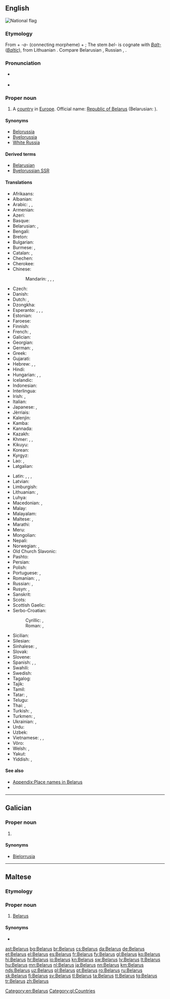 {{also|Bélarus|Bêlarus}}
==English==
[[Image:Flag of Belarus.svg|thumb|National flag]]
{{wikipedia}}

===Etymology===
From {{etyl|sla|en}} {{term/t|sla-pro|*bel||white}} + ''-a-'' (connecting morpheme) + {{term|Русь||[[Ruthenia]]|lang=orv}}; The stem ''bel-'' is cognate with ''[[Balt-]]'' (''[[Baltic]]''), from Lithuanian {{term|baltas||white|lang=lt}}. Compare Belarusian {{term|Беларусь|tr=Belarús’|lang=be}}, Russian {{term|Беларусь|tr=Belarús’|lang=ru}}, {{term|Белоруссия|tr=Belorússija|lang=ru}}.

===Pronunciation===
* {{a|UK|US}} {{IPA|/ˈbɛl.ə.ɹus/}}
* {{audio|en-us-Belarus.ogg|Audio (US)}}

===Proper noun===
{{en-proper noun}}

# A [[country]] in [[Europe]]. Official name: [[Republic of Belarus]] (Belarusian: {{l|be|Рэспублiка Беларусь}}).

====Synonyms====
* [[Belorussia]]
* [[Byelorussia]] {{qualifier|obsolete}}
* [[White Russia]] {{qualifier|obsolete}}

====Derived terms====
* [[Belarusian]]
* [[Byelorussian SSR]]

====Translations====
{{trans-top|country}}
* Afrikaans: {{t-|af|Wit-Rusland}}
* Albanian: {{t+|sq|Bjellorusia|f}}
* Arabic: {{t-|ar|بيلاروسيا|f|tr=bilaruusya}}, {{t-|ar|روسيا البيضاء|f|tr=ruusya al-bayDaa'}}, {{t-|ar|البيلاروس|m|tr=al-bilaruus}}
* Armenian: {{t-|hy|Բելառուս|tr=Belaṙus}}
* Azeri: {{t-|az|Belarus}}
* Basque: {{t+|eu|Bielorrusia}}
* Belarusian: {{t+|be|Беларусь|f|tr=Belarús’}}, {{t-|be|Biełaruś|f}} {{qualifier|[[Łacinka]]}}
* Bengali: {{t-|bn|বেলারুশ|tr=belarush|sc=Beng}}
* Breton: {{t+|br|Belarus}}
* Bulgarian: {{t+|bg|Беларус|f|tr=Belarús}}
* Burmese: {{t-|my|ဘီလာရုဇ်နိုင်ငံ|tr=bilarok naingngan|sc=Mymr}}, {{t-|my|ဘီလာရုဇ်|tr=bilarok|sc=Mymr}}
* Catalan: {{t+|ca|Bielorússia|f}}, {{t-|ca|Bielarús|m}}
* Chechen: {{tø|ce|Кlайгlаскхийн|tr=Khayġasqiyn}}
* Cherokee: {{t-|chr|ᏇᎳᎷᏏ|tr=Quelalusi|sc=Cher}}
* Chinese:
*: Mandarin: {{t-|cmn|白俄羅斯|sc=Hani}}, {{t-|cmn|白俄罗斯|tr=Bái'éluōsī|sc=Hani}}, {{t|cmn|白俄國|sc=Hani}}, {{t|cmn|白俄国|tr=Bái'éguó|sc=Hani}}
* Czech: {{t+|cs|Bělorusko|n}}
* Danish: {{t+|da|Hviderusland}}
* Dutch: {{t+|nl|Wit-Rusland}}, {{t-|nl|Belaroes}}
* Dzongkha: {{t-|dz|བེ་ལ་རུ་སུ།|sc=Tibt}}
* Esperanto: {{t-|eo|Bjelorusio}}, {{t-|eo|Belorusujo}}, {{t-|eo|Belorusio}}, {{t-|eo|Bjelorusujo}}
* Estonian: {{t+|et|Valgevene}}
* Faroese: {{t-|fo|Hvítarussland|n}}
* Finnish: {{t+|fi|Valko-Venäjä}}
* French: {{t+|fr|Biélorussie|f}}, {{t+|fr|Bélarus|m}}
* Galician: {{t+|gl|Bielorrusia}}
* Georgian: {{t-|ka|ბელარუსი|tr=belarusi|sc=Geor}}
* German: {{t+|de|Weißrussland|n}}, {{qualifier|official}} {{t+|de|Belarus|f}}
* Greek: {{t+|el|Λευκορωσία|f|tr=Lefkorosía}}
* Gujarati: {{t-|gu|બેલારુસ|tr=belārus|sc=Gujr}}
* Hebrew: {{t-|he|בלארוס|f|alt=בֵּלָארוּס|tr=belarús}}, {{t-|he|בלרוס‎|f|alt=בֵּלָרוּס‎|tr=belarús}}, {{t-|he|רוסיה הלבנה|f|tr=rúsya hal'vaná}}
* Hindi: {{t+|hi|बेलारूस|m|tr=belārūs}}
* Hungarian: {{t+|hu|Fehéroroszország}}, {{t+|hu|Belarusz}}, {{qualifier|official}} {{t-|hu|Belarusz Köztársaság}}
* Icelandic: {{t-|is|Hvíta Rússland|n}}
* Indonesian: {{t-|id|Belarus}}
* Interlingua: {{t-|ia|Bielorussia}}
* Irish: {{t-|ga|Bealarúis|f|alt=An Bhealarúis}}, {{t-|ga|Poblacht na Bealarúise|f}}
* Italian: {{t+|it|Bielorussia|f}}
* Japanese: {{t+|ja|ベラルーシ|tr=Berarūshi}}, {{t-|ja|ベロルシア|tr=Berorushia}}
* Jèrriais: {{tø|roa-jer|Bêlarus|m}}
* Kalenjin: {{tø|kln|Belarus}}
* Kamba: {{tø|kam|Belarusi}}
* Kannada: {{t+|kn|ಬೆಲಾರುಸ್|tr=belārus|sc=Knda}}
* Kazakh: {{t-|kk|Беларус|tr=Belarús|sc=Cyrl}}
* Khmer: {{t-|km|បេឡារុស|tr=belaaruuh|sc=Khmr}}, {{t-|km|បេឡារុស្ស|tr=beḷāruss|sc=Khmr}}, {{t-|km|បែឡារូស|tr=bæḷārūs|sc=Khmr}}
* Kikuyu: {{tø|ki|Belarus}}
* Korean: {{t+|ko|벨라루스|tr=Bellaruseu|sc=Hang}}
* Kyrgyz: {{t-|ky|Беларусь|tr=Belarús’|sc=Cyrl}}
* Lao: {{t-|lo|ເບນລາຮັສ|sc=Laoo}}, {{t-|lo|ເບລາລຸດ|tr=bēlālut|sc=Laoo}}
* Latgalian: {{tø|ltg|Boltkrīveja|f}}
{{trans-mid}}
* Latin: {{t-|la|Ruthenia Alba|f}}, {{t-|la|Belorussia|f}}, {{t-|la|Russia Alba|f}}, {{t-|la|Albarussia|f}}
* Latvian: {{t+|lv|Baltkrievija|f}}
* Limburgish: {{t-|li|Wit-Rusland}}
* Lithuanian: {{t+|lt|Baltarusija|f}}, {{t+|lt|Gudija|f}}
* Luhya: {{tø|luy|Belarusi}}
* Macedonian: {{t+|mk|Белорусија|f|tr=Belorúsija}}, {{t-|mk|Беларусь|f|tr=Belarús’}}
* Malay: {{t-|ms|Belarus}}
* Malayalam: {{t-|ml|ബെലാറുസ്|tr=belāṟus|sc=Mlym}}
* Maltese: {{t-|mt|Belarus}}, {{t-|mt|Belarussja}}
* Marathi: {{t-|mr|बेलारूस|tr=belārūs|sc=Deva}}
* Meru: {{tø|mer|Belarus}}
* Mongolian: {{t-|mn|Беларусь|tr=Belarús’|sc=Cyrl}}
* Nepali: {{t-|ne|बेलारुस|tr=belārus|sc=Deva}}
* Norwegian: {{t+|no|Hviterussland}} {{qualifier|Bokmål}}, {{t+|no|Kviterussland}} {{qualifier|Nynorsk}}
* Old Church Slavonic: {{tø|cu|Бѣла Роусь|f|sc=Cyrs}}
* Pashto: {{t-|ps|بېلاروس|sc=ps-Arab}}
* Persian: {{t+|fa|بلاروس|tr=Belârus}}
* Polish: {{t+|pl|Białoruś|f}}
* Portuguese: {{t+|pt|Bielorrússia|f}}, {{t+|pt|Belarus}}
* Romanian: {{t+|ro|Belarus|f}}, {{t-|ro|Rutenia Albă|f}}, {{t-|ro|Bielorusia|f}}
* Russian: {{t+|ru|Беларусь|f|tr=Belarús’}}, {{t+|ru|Белоруссия|f|tr=Belorússija}}
* Rusyn: {{tø|rue|Білорусія|f|tr=Bilorúsija}}, {{tø|rue|Беларусь|f|tr=Belarús’}}
* Sanskrit: {{t-|sa|बेलारूस|tr=belārūsa|sc=Deva}}
* Scots: {{tø|sco|Belaroushie}}
* Scottish Gaelic: {{t-|gd|Bealaruis|f}}
* Serbo-Croatian:
*: Cyrillic: {{t-|sh|Белорусија|f|sc=Cyrl}}, {{t-|sh|Бјелорусија|f|sc=Cyrl}}
*: Roman: {{t-|sh|Belorusija|f}}, {{t-|sh|Bjelorusija|f}}
* Sicilian: {{t-|scn|Bielorussia|f}}
* Silesian: {{tø|szl|Bjołoruś|f}}
* Sinhalese: {{t-|si|බෙලාරස්|tr=belāras|sc=Sinh}}, {{t-|si|බෙලාරූස්|tr=belārūs|sc=Sinh}}
* Slovak: {{t-|sk|Bielorusko|n}}
* Slovene: {{t+|sl|Belorusija|alt=Belorúsija|f}}
* Spanish: {{t+|es|Bielorrusia|f}}, {{t-|es|Belarús|m}}, {{t-|es|Rusia Blanca|f}}
* Swahili: {{t+|sw|Belarusi}}
* Swedish: {{t+|sv|Vitryssland}}
* Tagalog: {{t+|tl|Belarus}}
* Tajik: {{t-|tg|Беларус|tr=Belarús|sc=Cyrl}}
* Tamil: {{t-|ta|பெலருஸ்|tr=pelarus|sc=Taml}}
* Tatar: {{t-|tt|Беларус|tr=Belarus|sc=Cyrl}}, {{t-|tt|Беларусия|tr=Belarusia|sc=Cyrl}}
* Telugu: {{t+|te|బెలారస్|tr=belāras|sc=Telu}}
* Thai: {{t+|th|เบลารุส|tr=belārus̄}}, {{t-|th|ประเทศเบลารุส|tr=bpràtêt belārus̄}}
* Turkish: {{t+|tr|Beyaz Rusya}}, {{t+|tr|Belarus}}
* Turkmen: {{t-|tk|Belarus}}, {{t-|tk|Belorussiýa}}
* Ukrainian: {{t+|uk|Білорусь|f|tr=Bilorús’}}, {{t-|uk|Білорусія|f|tr=Bilorúsija|sc=Cyrl}}
* Urdu: {{t-|ur|بیلارس|m|tr=belārūs}}
* Uzbek: {{t-|uz|Belarus}}
* Vietnamese: {{t-|vi|Bê-la-rút}}, {{t-|vi|Belarus}}, {{t-|vi|Bạch Nga}}
* Võro: {{tø|vro|Valgõvinne}}
* Welsh: {{t-|cy|Belarws}}, {{t-|cy|Rwsia Wen}}
* Yakut: {{tø|sah|Беларусь|tr=Belarús’|sc=Cyrl}}
* Yiddish: {{t-|yi|ווײַסרוסלאַנד|n|tr=Vaysrusland|sc=Hebr}}, {{t-|yi|בעלאָרוסיע|n|tr=Belorusye|sc=Hebr}}
{{trans-bottom}}

====See also====
* [[Appendix:Place names in Belarus]]
* {{list:countries of Europe/en}}

[[Category:en:Belarus]]

----

==Galician==

===Proper noun===
{{gl-proper noun|f}}

# {{l/en|Belarus}}

====Synonyms====
* [[Bielorrusia]]

[[Category:gl:Countries]]

----

==Maltese==

===Etymology===
{{rfe|lang=mt}}

===Proper noun===
{{head|mt|proper noun|g=m}}

# [[#English|Belarus]]

====Synonyms====
* {{l|mt|Belarussja}}

[[ast:Belarus]]
[[bg:Belarus]]
[[br:Belarus]]
[[cs:Belarus]]
[[da:Belarus]]
[[de:Belarus]]
[[et:Belarus]]
[[el:Belarus]]
[[es:Belarus]]
[[fr:Belarus]]
[[fy:Belarus]]
[[gl:Belarus]]
[[ko:Belarus]]
[[hi:Belarus]]
[[hr:Belarus]]
[[io:Belarus]]
[[kn:Belarus]]
[[sw:Belarus]]
[[lv:Belarus]]
[[lt:Belarus]]
[[hu:Belarus]]
[[mn:Belarus]]
[[nl:Belarus]]
[[ja:Belarus]]
[[nn:Belarus]]
[[km:Belarus]]
[[nds:Belarus]]
[[uz:Belarus]]
[[pl:Belarus]]
[[pt:Belarus]]
[[ro:Belarus]]
[[ru:Belarus]]
[[sk:Belarus]]
[[fi:Belarus]]
[[sv:Belarus]]
[[tl:Belarus]]
[[ta:Belarus]]
[[tt:Belarus]]
[[tg:Belarus]]
[[tr:Belarus]]
[[zh:Belarus]]